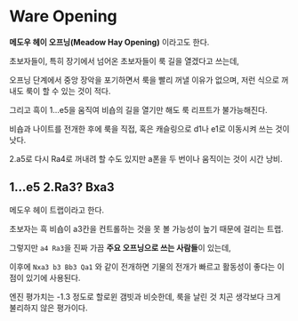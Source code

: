# Ware Opening

<ChessDiagram
  position="rnbqkbnr
           pppppppp
           --------
           --------
           P-------
           --------
           -PPPPPPP
           RNBQKBNR"
/>

**메도우 헤이 오프닝(Meadow Hay Opening)** 이라고도 한다.

초보자들이, 특히 장기에서 넘어온 초보자들이 룩 길을 열겠다고 쓰는데,

오프닝 단계에서 중앙 장악을 포기하면서 룩을 빨리 꺼낼 이유가 없으며, 저런 식으로 꺼내도 룩이 할 수 있는 것이 적다.

그리고 흑이 1...e5을 움직여 비숍의 길을 열기만 해도 룩 리프트가 불가능해진다.

비숍과 나이트를 전개한 후에 룩을 직접, 혹은 캐슬링으로 d1나 e1로 이동시켜 쓰는 것이 낫다.

2.a5로 다시 Ra4로 꺼내려 할 수도 있지만 a폰을 두 번이나 움직이는 것이 시간 낭비.

## 1...e5 2.Ra3? Bxa3

<ChessDiagram
  position="rnbqk-nr
            pppp-ppp
            --------
            ----p---
            P-------
            b-------
            -PPPPPPP
            -NBQKBNR"
/>

메도우 헤이 트랩이라고 한다.

초보자는 흑 비숍이 a3칸을 컨트롤하는 것을 못 볼 가능성이 높기 때문에 걸리는 트랩.

그렇지만 `a4 Ra3`을 진짜 가끔 **주요 오프닝으로 쓰는 사람들**이 있는데,

이후에 `Nxa3 b3 Bb3 Qa1` 와 같이 전개하면 기물의 전개가 빠르고 활동성이 좋다는 이점이 있기에 사용된다.

엔진 평가치는 -1.3 정도로 할로윈 갬빗과 비슷한데, 룩을 날린 것 치곤 생각보다 크게 불리하지 않은 평가이다.
